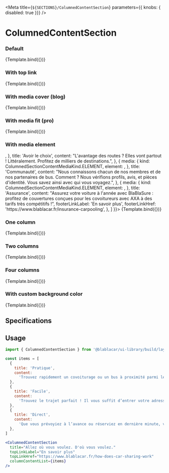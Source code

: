 

<Meta title={`${SECTIONS}/ColumnedContentSection`} parameters={{ knobs: { disabled: true }}} />


# **ColumnedContentSection**

### Default

<Canvas>
  <Story name="Default" args={{
    columnContentList: [
      {
        title: 'Pratique',
        content:
          'Trouvez rapidement un covoiturage ou un bus à proximité parmi les millions de trajets proposés.',
      },
      {
        title: 'Facile',
        content:
          'Trouvez le trajet parfait ! Il vous suffit d’entrer votre adresse exacte, de choisir le voyage qui vous convient le mieux, et de réserver.',
      },
      {
        title: 'Direct',
        content:
          'Que vous prévoyiez à l’avance ou réserviez en dernière minute, vous trouverez toujours un tarif avantageux.',
      },
    ]
  }}>
    {Template.bind({})}
  </Story>
</Canvas>

### With top link

<Canvas>
  <Story name="With top link" args={{
    title:"Allez où vous voulez. D'où vous voulez.",
    topLinkLabel:"En savoir plus",
    topLinkHref:"https://www.blablacar.fr/how-does-car-sharing-work",
    columnContentList:[
      {
        title: 'Pratique',
        content:
          'Trouvez rapidement un covoiturage ou un bus à proximité parmi les millions de trajets proposés.',
      },
      {
        title: 'Facile',
        content:
          'Trouvez le trajet parfait ! Il vous suffit d’entrer votre adresse exacte, de choisir le voyage qui vous convient le mieux, et de réserver.',
      },
      {
        title: 'Direct',
        content:
          'Que vous prévoyiez à l’avance ou réserviez en dernière minute, vous trouverez toujours un tarif avantageux.',
      },
    ]
  }}>
    {Template.bind({})}
  </Story>
</Canvas>

### With media cover (blog)

<Canvas>
  <Story name="With media cover (blog)" args={{
    title:"Allez où vous voulez. D'où vous voulez.",
    topLinkLabel:"En savoir plus",
    topLinkHref:"https://www.blablacar.fr/how-does-car-sharing-work",
    columnContentList: [
      {
        title: 'Mais au fait, c’est quoi l’histoire de l’assurance auto en France ?',
        content:
          'L’assurance auto est bien évidemment obligatoire en France mais cela n’a pas toujours été le cas. Ce n’est qu’à partir de 1930 que naît le premier code des assurances.',
        media: {
          kind: ColumnedSectionContentMediaKind.COVER,
          pictureUrl:
            'https://dxxbxu0f802py.cloudfront.net/wp-content/uploads/2016/12/16144804/carre_savings-300x300.jpg',
          href:
            'https://blog.blablacar.fr/blablalife/blablafamily/bons-plans/assurance/mais-au-fait-c-est-quoi-l-histoire-de-l-assurance-auto-en-france',
        },
        footerLinkLabel: 'En savoir plus',
        footerLinkHref:
          'https://blog.blablacar.fr/blablalife/blablafamily/bons-plans/assurance/mais-au-fait-c-est-quoi-l-histoire-de-l-assurance-auto-en-france',
      },
      {
        title: 'Jeune conducteur ? On vous aide à trouver votre assurance auto !',
        content:
          'Vous avez longtemps covoituré en tant que passager, mais maintenant c’est terminé. Vous avez enfin acheté votre propre voiture et il va falloir assurer ce nouveau véhicule. La galère commence parce que c’est compliqué de trouver une assurance auto abordable quand on est jeune conducteur. Nous sommes tous passé par là.',
        media: {
          kind: ColumnedSectionContentMediaKind.COVER,
          pictureUrl:
            'https://dxxbxu0f802py.cloudfront.net/wp-content/uploads/2018/02/27101220/170703_BlaBlaCar_10712_900x900-300x300.jpg',
          href:
            'https://blog.blablacar.fr/blablalife/blablafamily/bons-plans/assurance/mais-au-fait-c-est-quoi-l-histoire-de-l-assurance-auto-en-france',
        },
        footerLinkLabel: 'En savoir plus',
        footerLinkHref:
          'https://blog.blablacar.fr/blablalife/blablafamily/bons-plans/assurance/mais-au-fait-c-est-quoi-l-histoire-de-l-assurance-auto-en-france',
      },
      {
        title: 'BlaBlaSure, la 1ère assurance auto qui récompense le covoiturage',
        content:
          'La plupart d’entre vous nous connaissent pour le covoiturage si pratique et économique, mais connaissiez-vous notre offre d’assurance auto ? BlaBlaSure, c’est une assurance auto à l’année pas tout à fait comme les autres. Parmi les différences, le bonus covoitureur est un avantage exclusivement pensé pour vous. Mais c’est quoi ce bonus ? On vous explique !',
        media: {
          kind: ColumnedSectionContentMediaKind.COVER,
          pictureUrl:
            'https://dxxbxu0f802py.cloudfront.net/wp-content/uploads/2019/08/29083651/Organic_Gift_2-300x169.png',
          href:
            'https://blog.blablacar.fr/blablalife/blablafamily/bons-plans/assurance/mais-au-fait-c-est-quoi-l-histoire-de-l-assurance-auto-en-france',
        },
        footerLinkLabel: 'En savoir plus',
        footerLinkHref:
          'https://blog.blablacar.fr/blablalife/blablafamily/bons-plans/assurance/mais-au-fait-c-est-quoi-l-histoire-de-l-assurance-auto-en-france',
      },
    ]
  }}>
    {Template.bind({})}
  </Story>
</Canvas>

### With media fit (pro)

<Canvas>
  <Story name="With media fit (pro)" args={{
    title:"Gain access to more than 20 million travellers across the whole country",
    columnContentList: [
      {
        title: '#1 platform in Russia for passenger auto transport*',
        content: 'Find passengers on any route among more than 20 million of BlaBlaCar travelers.',
        media: {
          kind: ColumnedSectionContentMediaKind.FIT,
          pictureUrl:
            'https://cdn.blablacar.com/kairos/assets/build/images/presentation_item_1-b0786829cd9fdc76581d2ca07d4e9357.svg',
        },
      },
      {
        title: 'An easy-to-use website for managing trips',
        content:
          'Manage your routes and control the filling up of buses from your computer or smartphone.',
        media: {
          kind: ColumnedSectionContentMediaKind.FIT,
          pictureUrl:
            'https://cdn.blablacar.com/kairos/assets/build/images/presentation_item_2-1a58d466645859b86d9bef6e454c7e9b.svg',
        },
      },
      {
        title: 'Personal support from BlaBlaCar PRO',
        content:
          'Your personal manager will help to get the maximum benefit from working with the platform.',
        media: {
          kind: ColumnedSectionContentMediaKind.FIT,
          pictureUrl:
            'https://cdn.blablacar.com/kairos/assets/build/images/presentation_item_3-28b79c781e8f536d800aa31254286333.svg',
        },
      },
    ]
  }}>
    {Template.bind({})}
  </Story>
</Canvas>

### With media element

<Canvas>
  <Story name="With media element" args={{
    title:"Ce qui va vous plaire",
    columnContentList: [
      {
        media: {
          kind: ColumnedSectionContentMediaKind.ELEMENT,
          element: <DirectionIcon size={40} />,
        },
        title: 'Avoir le choix',
        content:
          "L'avantage des routes ? Elles vont partout ! Littéralement. Profitez de milliers de destinations.",
      },
      {
        media: {
          kind: ColumnedSectionContentMediaKind.ELEMENT,
          element: <IdCardVerifiedIcon size={40} />,
        },
        title: 'Communauté',
        content:
          "Nous connaissons chacun de nos membres et de nos partenaires de bus. Comment ? Nous vérifions profils, avis, et pièces d'identité. Vous savez ainsi avec qui vous voyagez.",
      },
      {
        media: {
          kind: ColumnedSectionContentMediaKind.ELEMENT,
          element: <CheckShieldIcon size={40} />,
        },
        title: 'Assurance',
        content:
          "Assurez votre voiture à l'année avec BlaBlaSure : profitez de couvertures conçues pour les covoitureurs avec AXA à des tarifs très compétitifs !",
        footerLinkLabel: 'En savoir plus',
        footerLinkHref: 'https://www.blablacar.fr/insurance-carpooling',
      },
    ]
  }}>
    {Template.bind({})}
  </Story>
</Canvas>

### One column

<Canvas>
  <Story name="One column" args={{
    columnContentList: [
      {
        title: 'Pratique',
        content:
          'Trouvez rapidement un covoiturage ou un bus à proximité parmi les millions de trajets proposés.',
      },
    ]
  }}>
    {Template.bind({})}
  </Story>
</Canvas>

### Two columns

<Canvas>
  <Story name="Two columns" args={{
    columnContentList: [
      {
        title: 'Pratique',
        content:
          'Trouvez rapidement un covoiturage ou un bus à proximité parmi les millions de trajets proposés.',
      },
      {
        title: 'Facile',
        content:
          'Trouvez le trajet parfait ! Il vous suffit d’entrer votre adresse exacte, de choisir le voyage qui vous convient le mieux, et de réserver.',
      },
    ]
  }}>
    {Template.bind({})}
  </Story>
</Canvas>

### Four columns

<Canvas>
  <Story name="Four columns" args={{
    columnContentList: [
      {
        title: 'Pratique',
        content:
          'Trouvez rapidement un covoiturage ou un bus à proximité parmi les millions de trajets proposés.',
      },
      {
        title: 'Facile',
        content:
          'Trouvez le trajet parfait ! Il vous suffit d’entrer votre adresse exacte, de choisir le voyage qui vous convient le mieux, et de réserver.',
      },
      {
        title: 'Direct',
        content:
          'Que vous prévoyiez à l’avance ou réserviez en dernière minute, vous trouverez toujours un tarif avantageux.',
      },
      {
        title: 'Pratique',
        content:
          'Trouvez rapidement un covoiturage ou un bus à proximité parmi les millions de trajets proposés.',
      },
    ]
  }}>
    {Template.bind({})}
  </Story>
</Canvas>

### With custom background color

<Canvas>
  <Story name="with custom background color" args={{
    backgroundColor: color.lightGray,
    columnContentList: [
      {
        title: 'Pratique',
        content:
          'Trouvez rapidement un covoiturage ou un bus à proximité parmi les millions de trajets proposés.',
      },
      {
        title: 'Facile',
        content:
          'Trouvez le trajet parfait ! Il vous suffit d’entrer votre adresse exacte, de choisir le voyage qui vous convient le mieux, et de réserver.',
      },
      {
        title: 'Direct',
        content:
          'Que vous prévoyiez à l’avance ou réserviez en dernière minute, vous trouverez toujours un tarif avantageux.',
      },
    ]
  }}>
    {Template.bind({})}
  </Story>
</Canvas>

## Specifications

## Usage

```jsx
import { ColumnedContentSection } from '@blablacar/ui-library/build/layout/section/columnedContentSection'

const items = [
  {
    title: 'Pratique',
    content:
      'Trouvez rapidement un covoiturage ou un bus à proximité parmi les millions de trajets proposés.',
  },
  {
    title: 'Facile',
    content:
      'Trouvez le trajet parfait ! Il vous suffit d’entrer votre adresse exacte, de choisir le voyage qui vous convient le mieux, et de réserver.',
  },
  {
    title: 'Direct',
    content:
      'Que vous prévoyiez à l’avance ou réserviez en dernière minute, vous trouverez toujours un tarif avantageux.',
  },
]

<ColumnedContentSection
  title="Allez où vous voulez. D'où vous voulez."
  topLinkLabel="En savoir plus"
  topLinkHref="https://www.blablacar.fr/how-does-car-sharing-work"
  columnContentList={items}
/>
```

<ArgsTable of={ColumnedContentSection} />
